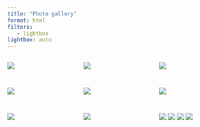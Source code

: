 ```yaml
---
title: "Photo gallery"
format: html
filters:
   - lightbox
lightbox: auto
---
```


::: {style="display: grid;grid-template-columns: repeat(auto-fill, minmax(150px, 1fr));grid-gap: 1em;"}

![](photo/1.jpg){group="my-gallery"}

![](photo/2.jpg){group="my-gallery"}

![](photo/3.jpg){group="my-gallery"}

![](photo/4.jpg){group="my-gallery"}

![](photo/5.jpg){group="my-gallery"}

![](photo/6.jpg){group="my-gallery"}

![](photo/7.jpg){group="my-gallery"}

![](photo/8.jpg){group="my-gallery"}

![](photo/9.jpg){group="my-gallery"}
![](photo/10.jpg){group="my-gallery"}
![](photo/11.jpg){group="my-gallery"}
![](photo/12.jpg){group="my-gallery"}
:::